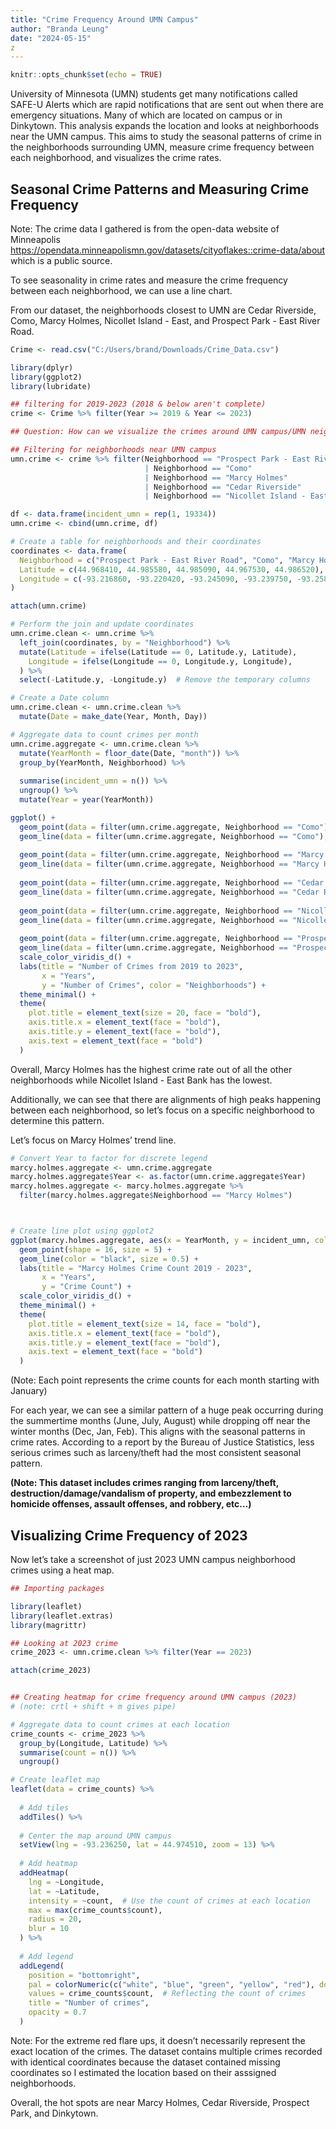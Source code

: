 ---
title: "Crime Frequency Around UMN Campus"
author: "Branda Leung"
date: "2024-05-15"
z
---

```{r setup, include=FALSE}
knitr::opts_chunk$set(echo = TRUE)
```
University of Minnesota (UMN) students get many notifications called SAFE-U Alerts which are rapid notifications that are sent out when there are emergency situations. Many of which are located on campus or in Dinkytown. This analysis expands the location and looks at neighborhoods near the UMN campus. This aims to study the seasonal patterns of crime in the neighborhoods surrounding UMN, measure crime frequency between each neighborhood, and visualizes the crime rates.


## Seasonal Crime Patterns and Measuring Crime Frequency

Note:
The crime data I gathered is from the open-data website of Minneapolis <https://opendata.minneapolismn.gov/datasets/cityoflakes::crime-data/about> which is a public source.

To see seasonality in crime rates and measure the crime frequency between each neighborhood, we can use a line chart.

From our dataset, the neighborhoods closest to UMN are Cedar Riverside, Como, Marcy Holmes, Nicollet Island - East, and Prospect Park - East River Road.


```{r echo=FALSE, message=FALSE, warning=FALSE}

Crime <- read.csv("C:/Users/brand/Downloads/Crime_Data.csv")

library(dplyr)
library(ggplot2)
library(lubridate)

## filtering for 2019-2023 (2018 & below aren't complete)
crime <- Crime %>% filter(Year >= 2019 & Year <= 2023)

## Question: How can we visualize the crimes around UMN campus/UMN neighborhood?

## Filtering for neighborhoods near UMN campus
umn.crime <- crime %>% filter(Neighborhood == "Prospect Park - East River Road" 
                              | Neighborhood == "Como"
                              | Neighborhood == "Marcy Holmes"
                              | Neighborhood == "Cedar Riverside"
                              | Neighborhood == "Nicollet Island - East Bank")

df <- data.frame(incident_umn = rep(1, 19334))
umn.crime <- cbind(umn.crime, df)

# Create a table for neighborhoods and their coordinates
coordinates <- data.frame(
  Neighborhood = c("Prospect Park - East River Road", "Como", "Marcy Holmes", "Cedar Riverside", "Nicollet Island - East Bank"),
  Latitude = c(44.968410, 44.985580, 44.985090, 44.967530, 44.986520), 
  Longitude = c(-93.216860, -93.220420, -93.245090, -93.239750, -93.258910)
)

attach(umn.crime)

# Perform the join and update coordinates
umn.crime.clean <- umn.crime %>%
  left_join(coordinates, by = "Neighborhood") %>%
  mutate(Latitude = ifelse(Latitude == 0, Latitude.y, Latitude),
    Longitude = ifelse(Longitude == 0, Longitude.y, Longitude),
  ) %>%
  select(-Latitude.y, -Longitude.y)  # Remove the temporary columns

# Create a Date column
umn.crime.clean <- umn.crime.clean %>%
  mutate(Date = make_date(Year, Month, Day))

# Aggregate data to count crimes per month
umn.crime.aggregate <- umn.crime.clean %>%
  mutate(YearMonth = floor_date(Date, "month")) %>%
  group_by(YearMonth, Neighborhood) %>%
  
  summarise(incident_umn = n()) %>%
  ungroup() %>%
  mutate(Year = year(YearMonth))

ggplot() +
  geom_point(data = filter(umn.crime.aggregate, Neighborhood == "Como"), aes(x = YearMonth, y = incident_umn, color = "Como"), shape = 16, size = 0.1) +
  geom_line(data = filter(umn.crime.aggregate, Neighborhood == "Como"), aes(x = YearMonth, y = incident_umn, color = "Como"), size = 1) +
  
  geom_point(data = filter(umn.crime.aggregate, Neighborhood == "Marcy Holmes"), aes(x = YearMonth, y = incident_umn, color = "Marcy Holmes"), shape = 16, size = 0.1) +
  geom_line(data = filter(umn.crime.aggregate, Neighborhood == "Marcy Holmes"), aes(x = YearMonth, y = incident_umn, color = "Marcy Holmes"), size = 1) +
  
  geom_point(data = filter(umn.crime.aggregate, Neighborhood == "Cedar Riverside"), aes(x = YearMonth, y = incident_umn, color = "Cedar Riverside"), shape = 16, size = 0.1) +
  geom_line(data = filter(umn.crime.aggregate, Neighborhood == "Cedar Riverside"), aes(x = YearMonth, y = incident_umn, color = "Cedar Riverside"), size = 1) +
  
  geom_point(data = filter(umn.crime.aggregate, Neighborhood == "Nicollet Island - East Bank"), aes(x = YearMonth, y = incident_umn, color = "Nicollet Island - East Bank"), shape = 16, size = 0.1) +
  geom_line(data = filter(umn.crime.aggregate, Neighborhood == "Nicollet Island - East Bank"), aes(x = YearMonth, y = incident_umn, color = "Nicollet Island - East Bank"), size = 1) +
  
  geom_point(data = filter(umn.crime.aggregate, Neighborhood == "Prospect Park - East River Road"), aes(x = YearMonth, y = incident_umn, color = "Prospect Park - East River Road"), shape = 16, size = 0.1) +
  geom_line(data = filter(umn.crime.aggregate, Neighborhood == "Prospect Park - East River Road"), aes(x = YearMonth, y = incident_umn, color = "Prospect Park - East River Road"), size = 1) +
  scale_color_viridis_d() +
  labs(title = "Number of Crimes from 2019 to 2023",
       x = "Years",
       y = "Number of Crimes", color = "Neighborhoods") +
  theme_minimal() +
  theme(
    plot.title = element_text(size = 20, face = "bold"),
    axis.title.x = element_text(face = "bold"),
    axis.title.y = element_text(face = "bold"),
    axis.text = element_text(face = "bold")
  )
```

Overall, Marcy Holmes has the highest crime rate out of all the other neighborhoods while Nicollet Island - East Bank has the lowest.

Additionally, we can see that there are alignments of high peaks happening between each neighborhood, so let's focus on a specific neighborhood to determine this pattern.

Let's focus on Marcy Holmes' trend line.

```{r echo=FALSE, message=FALSE, warning=FALSE}
# Convert Year to factor for discrete legend
marcy.holmes.aggregate <- umn.crime.aggregate
marcy.holmes.aggregate$Year <- as.factor(umn.crime.aggregate$Year)
marcy.holmes.aggregate <- marcy.holmes.aggregate %>% 
  filter(marcy.holmes.aggregate$Neighborhood == "Marcy Holmes")



# Create line plot using ggplot2
ggplot(marcy.holmes.aggregate, aes(x = YearMonth, y = incident_umn, color = Year)) +
  geom_point(shape = 16, size = 5) + 
  geom_line(color = "black", size = 0.5) +
  labs(title = "Marcy Holmes Crime Count 2019 - 2023",
       x = "Years",
       y = "Crime Count") +
  scale_color_viridis_d() +
  theme_minimal() +
  theme(
    plot.title = element_text(size = 14, face = "bold"),
    axis.title.x = element_text(face = "bold"),
    axis.title.y = element_text(face = "bold"),
    axis.text = element_text(face = "bold")
  )
```

(Note: Each point represents the crime counts for each month starting with January)

For each year, we can see a similar pattern of a huge peak occurring during the summertime months (June, July, August) while dropping off near the winter months (Dec, Jan, Feb). This aligns with the seasonal patterns in crime rates. According to a report by the Bureau of Justice Statistics, less serious crimes such as larceny/theft had the most consistent seasonal pattern.

**(Note: This dataset includes crimes ranging from larceny/theft, destruction/damage/vandalism of property, and embezzlement to homicide offenses, assault offenses, and robbery, etc...)**


## Visualizing Crime Frequency of 2023

Now let's take a screenshot of just 2023 UMN campus neighborhood crimes using a heat map. 

```{r echo=FALSE, message=FALSE, warning=FALSE}
## Importing packages

library(leaflet)
library(leaflet.extras)
library(magrittr)

## Looking at 2023 crime
crime_2023 <- umn.crime.clean %>% filter(Year == 2023)

attach(crime_2023)


## Creating heatmap for crime frequency around UMN campus (2023)
# (note: crtl + shift + m gives pipe)

# Aggregate data to count crimes at each location
crime_counts <- crime_2023 %>%
  group_by(Longitude, Latitude) %>%
  summarise(count = n()) %>%
  ungroup()

# Create leaflet map
leaflet(data = crime_counts) %>%
  
  # Add tiles
  addTiles() %>%
  
  # Center the map around UMN campus
  setView(lng = -93.236250, lat = 44.974510, zoom = 13) %>%
  
  # Add heatmap
  addHeatmap(
    lng = ~Longitude, 
    lat = ~Latitude, 
    intensity = ~count,  # Use the count of crimes at each location
    max = max(crime_counts$count),
    radius = 20, 
    blur = 10
  ) %>%
  
  # Add legend
  addLegend(
    position = "bottomright", 
    pal = colorNumeric(c("white", "blue", "green", "yellow", "red"), domain = crime_counts$count),
    values = crime_counts$count,  # Reflecting the count of crimes
    title = "Number of crimes", 
    opacity = 0.7
  )

```

Note: For the extreme red flare ups, it doesn't necessarily represent the exact location of the crimes. The dataset contains multiple crimes recorded with identical coordinates because the dataset contained missing coordinates so I estimated the location based on their asssigned neighborhoods.

Overall, the hot spots are near Marcy Holmes, Cedar Riverside, Prospect Park, and Dinkytown.
